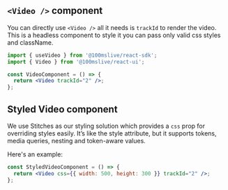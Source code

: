 ## `<Video />` component

You can directly use `<Video />` all it needs is `trackId` to render the video. This is a headless component to style it you can pass only valid css styles and className.

```jsx
import { useVideo } from '@100mslive/react-sdk';
import { Video } from '@100mslive/react-ui';

const VideoComponent = () => {
  return <Video trackId="2" />;
};
```

## Styled Video component

We use Stitches as our styling solution which provides a `css` prop for overriding styles easily. It’s like the style attribute, but it supports tokens, media queries, nesting and token-aware values.

Here's an example:

```jsx
const StyledVideoComponent = () => {
  return <Video css={{ width: 500, height: 300 }} trackId="2" />;
};
```
